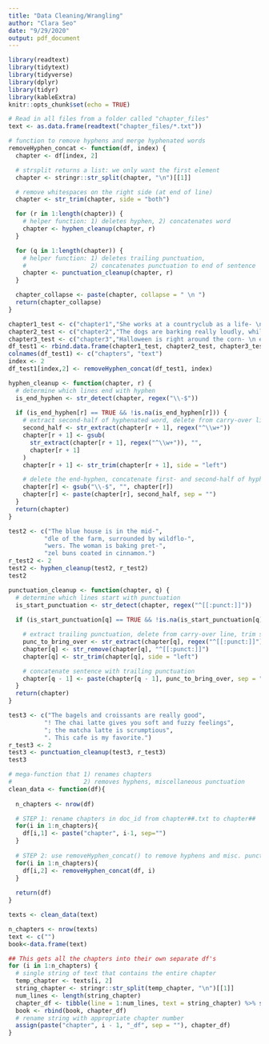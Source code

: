 ```yaml
---
title: "Data Cleaning/Wrangling"
author: "Clara Seo"
date: "9/29/2020"
output: pdf_document
---
```


```r
library(readtext)
library(tidytext)
library(tidyverse)
library(dplyr)
library(tidyr)
library(kableExtra)
knitr::opts_chunk$set(echo = TRUE)
```

```r
# Read in all files from a folder called "chapter_files"
text <- as.data.frame(readtext("chapter_files/*.txt"))
```

```r
# function to remove hyphens and merge hyphenated words
removeHyphen_concat <- function(df, index) {
  chapter <- df[index, 2]

  # strsplit returns a list: we only want the first element
  chapter <- stringr::str_split(chapter, "\n")[[1]]

  # remove whitespaces on the right side (at end of line)
  chapter <- str_trim(chapter, side = "both")

  for (r in 1:length(chapter)) {
    # helper function: 1) deletes hyphen, 2) concatenates word 
    chapter <- hyphen_cleanup(chapter, r)
  }

  for (q in 1:length(chapter)) {
    # helper function: 1) deletes trailing punctuation, 
    #                  2) concatenates punctuation to end of sentence 
    chapter <- punctuation_cleanup(chapter, r)
  }

  chapter_collapse <- paste(chapter, collapse = " \n ")
  return(chapter_collapse)
}
```

```r
chapter1_test <- c("chapter1","She works at a countryclub as a life- \n guard. This summer job will help her sup- \n port her family. She hopes to study hard and get into a good coll- \n ege!")
chapter2_test <- c("chapter2","The dogs are barking really loudly, while runn- \n ing around the fields like cra- \n zy! The owners are having a cute pic- \n nic under the tree in the breezy sha- \n de; they are snacking on grapes and cheese and wine.")
chapter3_test <- c("chapter3","Halloween is right around the corn- \n er! We all cannot believe its alrea- \n dy October! I cannot wait to stuff myself with chocol- \n ate bars and candy; I cannot wait to wear my piglet onsie.")
df_test1 <- rbind.data.frame(chapter1_test, chapter2_test, chapter3_test)
colnames(df_test1) <- c("chapters", "text")
index <- 2
df_test1[index,2] <- removeHyphen_concat(df_test1, index)
```

```r
hyphen_cleanup <- function(chapter, r) {
  # determine which lines end with hyphen
  is_end_hyphen <- str_detect(chapter, regex("\\-$"))
  
  if (is_end_hyphen[r] == TRUE && !is.na(is_end_hyphen[r])) {
    # extract second-half of hyphenated word, delete from carry-over line
    second_half <- str_extract(chapter[r + 1], regex("^\\w+"))
    chapter[r + 1] <- gsub(
      str_extract(chapter[r + 1], regex("^\\w+")), "",
      chapter[r + 1]
    )
    chapter[r + 1] <- str_trim(chapter[r + 1], side = "left")

    # delete the end-hyphen, concatenate first- and second-half of hyphenated word
    chapter[r] <- gsub("\\-$", "", chapter[r])
    chapter[r] <- paste(chapter[r], second_half, sep = "")
  }
  return(chapter)
}
```

```r
test2 <- c("The blue house is in the mid-", 
          "dle of the farm, surrounded by wildflo-",
          "wers. The woman is baking pret-",
          "zel buns coated in cinnamon.")
r_test2 <- 2
test2 <- hyphen_cleanup(test2, r_test2)
test2
```


```r
punctuation_cleanup <- function(chapter, q) {
  # determine which lines start with punctuation
  is_start_punctuation <- str_detect(chapter, regex("^[[:punct:]]"))
  
  if (is_start_punctuation[q] == TRUE && !is.na(is_start_punctuation[q])) {

    # extract trailing punctuation, delete from carry-over line, trim spaces out
    punc_to_bring_over <- str_extract(chapter[q], regex("^[[:punct:]]"))
    chapter[q] <- str_remove(chapter[q], "^[[:punct:]]")
    chapter[q] <- str_trim(chapter[q], side = "left")

    # concatenate sentence with trailing punctuation
    chapter[q - 1] <- paste(chapter[q - 1], punc_to_bring_over, sep = "")
  }
  return(chapter)
}
```

```r
test3 <- c("The bagels and croissants are really good", 
          "! The chai latte gives you soft and fuzzy feelings",
          "; the matcha latte is scrumptious",
          ". This cafe is my favorite.")
r_test3 <- 2
test3 <- punctuation_cleanup(test3, r_test3)
test3
```

```r
# mega-function that 1) renames chapters 
#                    2) removes hyphens, miscellaneous punctuation
clean_data <- function(df){
  
  n_chapters <- nrow(df)

  # STEP 1: rename chapters in doc_id from chapter##.txt to chapter##
  for(i in 1:n_chapters){
    df[i,1] <- paste("chapter", i-1, sep="")
  }
  
  # STEP 2: use removeHyphen_concat() to remove hyphens and misc. punctuation
  for(i in 1:n_chapters){
    df[i,2] <- removeHyphen_concat(df, i)
  }
  
  return(df)
}

texts <- clean_data(text)
```

```r
n_chapters <- nrow(texts)
text <- c("")
book<-data.frame(text)

## This gets all the chapters into their own separate df's
for (i in 1:n_chapters) {
  # single string of text that contains the entire chapter
  temp_chapter <- texts[i, 2]
  string_chapter <- stringr::str_split(temp_chapter, "\n")[[1]]
  num_lines <- length(string_chapter)
  chapter_df <- tibble(line = 1:num_lines, text = string_chapter) %>% select(text)
  book <- rbind(book, chapter_df)
  # rename string with appropriate chapter number
  assign(paste("chapter", i - 1, "_df", sep = ""), chapter_df)
}
```